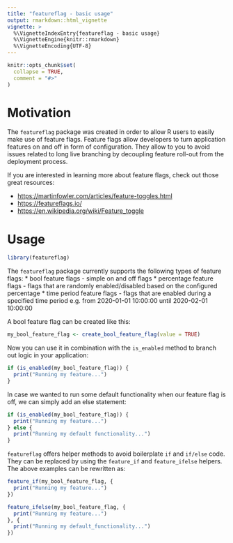 ```yaml
---
title: "featureflag - basic usage"
output: rmarkdown::html_vignette
vignette: >
  %\VignetteIndexEntry{featureflag - basic usage}
  %\VignetteEngine{knitr::rmarkdown}
  %\VignetteEncoding{UTF-8}
---
```


```r
knitr::opts_chunk$set(
  collapse = TRUE,
  comment = "#>"
)
```

# Motivation

The `featureflag` package was created in order to allow R users to easily make use of feature flags. Feature flags allow developers to turn application features on and off in form of configuration. They allow to you to avoid issues related to long live branching by decoupling feature roll-out from the deployment process.

If you are interested in learning more about feature flags, check out
those great resources:

  - <https://martinfowler.com/articles/feature-toggles.html>
  - <https://featureflags.io/>
  - <https://en.wikipedia.org/wiki/Feature_toggle>
  
  
# Usage

```r
library(featureflag)
```

The `featureflag` package currently supports the following types of feature flags: 
* bool feature flags - simple on and off flags
* percentage feature flags - flags that are randomly enabled/disabled based on the configured percentage
* time period feature flags - flags that are enabled during a specified time period e.g. from 2020-01-01 10:00:00 until 2020-02-01 10:00:00

A bool feature flag can be created like this:
```r
my_bool_feature_flag <- create_bool_feature_flag(value = TRUE)
```

Now you can use it in combination with the `is_enabled` method to branch out logic in your application:

```r
if (is_enabled(my_bool_feature_flag)) {
  print("Running my feature...")
}
```

In case we wanted to run some default functionality when our feature flag is off, we can simply add an else statement:

```r
if (is_enabled(my_bool_feature_flag)) {
  print("Running my feature...")
} else {
  print("Running my default functionality...")
}
```

`featureflag` offers helper methods to avoid boilerplate `if` and `if/else` code. They can be replaced by using the `feature_if` and `feature_ifelse` helpers. The above examples can be rewritten as:

```r
feature_if(my_bool_feature_flag, {
  print("Running my feature...")
})
```

```r
feature_ifelse(my_bool_feature_flag, {
  print("Running my feature...")
}, {
  print("Running my default_functionality...")
})
```
